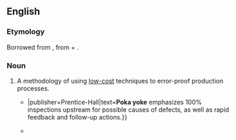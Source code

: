 ==English==

===Etymology===
Borrowed from {{bor|en|ja|ポカヨケ|tr=poka yoke}}, from {{m|ja|ポカ||a blunder|tr=poka}} + {{m|ja|よける||to dodge, avoid|tr=yokeru}}.

===Noun===
{{en-noun|-}}

# A methodology of using [[low-cost]] techniques to error-proof production processes.
#* {{quote-book|en|year=2007|author=Bijay K. Jayaswal|author2=Peter C. Patton|title=Design for Trustworthy Software{{...|: Tools, Techniques, and Methodology of Developing Robust Software}}|publisher=Prentice-Hall|text='''Poka yoke''' emphasizes 100% inspections upstream for possible causes of defects, as well as rapid feedback and follow-up actions.}}
#* {{quote-book|en|year=2010|author=James Coplien, Gertrud Bjørnvig|chapter=What the System ''Is'', Part 2: Coding It Up|title=Lean Architecture for Agile Software Development|publisher=John Wiley & Sons|isbn=9780470684207|page={{gbooks|lpvY36MPMUwC|133|poka-yoke}}|brackets=on|passage=One of the central concepts of Lean practice in Toyota today is something called '''''poka-yoke''''' (fool-proofing).}}